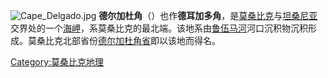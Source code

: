 {{noteTA
|G1=地名
|1=zh-cn:德尔加杜; zh-tw:德加多;
}}
{{coord|10.86|S|40.64|E|display=title}}
[[Image:Cape_Delgado.jpg|right]]
'''德尔加杜角'''（{{lang-pt|Cabo Delgado}}）也作'''德耳加多角'''，是[[莫桑比克|莫桑比克]]与[[坦桑尼亚|坦桑尼亚]]交界处的一个[[海岬|海岬]]，系莫桑比克的最北端。该地系由[[鲁伍马河|鲁伍马河]]河口沉积物沉积形成。莫桑比克北部省份[[德尔加杜角省|德尔加杜角省]]即以该地而得名。

[[Category:莫桑比克地理|Category:莫桑比克地理]]